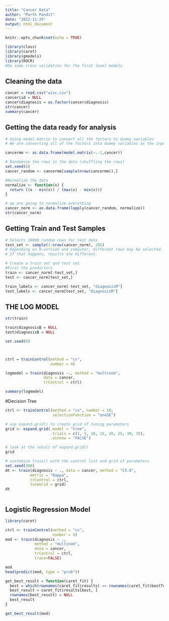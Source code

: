 ```yaml
---
title: "Cancer Data"
author: "Parth Pandit"
date: "2022-11-29"
output: html_document
---
```


```r
knitr::opts_chunk$set(echo = TRUE)
```


```r
library(class)
library(caret)
library(gmodels)
library(ROCR)
#Do some cross validation for the first level models 
```


## Cleaning the data
```r
cancer = read.csv("wisc.csv")
cancer$id = NULL
cancer$diagnosis = as.factor(cancer$diagnosis)
str(cancer)
summary(cancer)
```

## Getting the data ready for analysis
```r
# Using model.matrix to convert all the factors to dummy variables
# We are converting all of the factors into dummy variables as the input into knn has to be numeric

cancermm <- as.data.frame(model.matrix(~.-1,cancer))

# Randomize the rows in the data (shuffling the rows)
set.seed(0)
cancer_random <- cancermm[sample(nrow(cancermm)),]

#Normalize the data
normalize <- function(x) {
  return ((x - min(x)) / (max(x) - min(x)))
}

# we are going to normalize everything 
cancer_norm <- as.data.frame(lapply(cancer_random, normalize))
str(cancer_norm)
```

## Getting Train and Test Samples

```r
# Selects 10000 random rows for test data
test_set <- sample(1:nrow(cancer_norm), 285) 
# Depending on R-version and computer, different rows may be selected. 
# If that happens, results are different. 

# Create a train set and test set
#First the predictors 
train <- cancer_norm[-test_set,]
test <- cancer_norm[test_set,]

train_labels <- cancer_norm[-test_set, "diagnosisM"]
test_labels <- cancer_norm[test_set, "diagnosisM"]
```

## THE LOG MODEL

```r
str(train)
```


```r
train$diagnosisB = NULL
test$diagnosisB = NULL
```


```r
set.seed(0)



ctrl = trainControl(method = "cv",
                    number = 4)

logmodel = train(diagnosis ~., method = "multinom",
                 data = cancer,
                 trControl = ctrl)

summary(logmodel)
```

#Decision Tree
```r

ctrl <- trainControl(method = "cv", number = 10,
                     selectionFunction = "oneSE")

# use expand.grid() to create grid of tuning parameters
grid <- expand.grid(.model = "tree",
                    .trials = c(1, 5, 10, 15, 20, 25, 30, 35),
                    .winnow = "FALSE")

# look at the result of expand.grid()
grid

# customize train() with the control list and grid of parameters 
set.seed(300)
dt <- train(diagnosis ~ ., data = cancer, method = "C5.0",
           metric = "Kappa",
           trControl = ctrl,
           tuneGrid = grid)
dt



```

## Logistic Regression Model
```r
library(caret)

ctrl <- trainControl(method = "cv", 
                     number = 4)
mod <- train(diagnosis ~ ., 
             method = "multinom", 
             data = cancer, 
             trControl = ctrl, 
             trace=FALSE)

mod
head(predict(mod, type = "prob"))

get_best_result = function(caret_fit) {
  best = which(rownames(caret_fit$results) == rownames(caret_fit$bestTune))
  best_result = caret_fit$results[best, ]
  rownames(best_result) = NULL
  best_result
}

get_best_result(mod)
```

